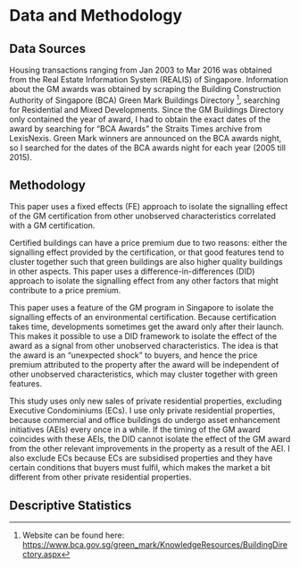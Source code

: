 
# Data and Methodology

## Data Sources

Housing transactions ranging from Jan 2003 to Mar 2016 was obtained from the Real Estate Information System (REALIS) of Singapore. Information about the GM awards was obtained by scraping the Building Construction Authority of Singapore (BCA) Green Mark Buildings Directory [^gm_buildings_directory], searching for Residential and Mixed Developments. Since the GM Buildings Directory only contained the year of award, I had to obtain the exact dates of the award by searching for "BCA Awards" the Straits Times archive from LexisNexis. Green Mark winners are announced on the BCA awards night, so I searched for the dates of the BCA awards night for each year (2005 till 2015).



## Methodology

This paper uses a fixed effects (FE) approach to isolate the signalling effect of the GM certification from other unobserved characteristics correlated with a GM certification. 

Certified buildings can have a price premium due to two reasons: either the signalling effect provided by the certification, or that good features tend to cluster together such that green buildings are also higher quality buildings in other aspects. This paper uses a difference-in-differences (DID) approach to isolate the signalling effect from any other factors that might contribute to a price premium.

This paper uses a feature of the GM program in Singapore to isolate the signalling effects of an environmental certification. Because certification takes time, developments sometimes get the award only after their launch. This makes it possible to use a DID framework to isolate the effect of the award as a signal from other unobserved characteristics. The idea is that the award is an "unexpected shock" to buyers, and hence the price premium attributed to the property after the award will be independent of other unobserved characteristics, which may cluster together with green features. 

This study uses only new sales of private residential properties, excluding Executive Condominiums (ECs). I use only private residential properties, because commercial and office buildings do undergo asset enhancement initiatives (AEIs) every once in a while. If the timing of the GM award coincides with these AEIs, the DID cannot isolate the effect of the GM award from the other relevant improvements in the property as a result of the AEI. I also exclude ECs because ECs are subsidised properties and they have certain conditions that buyers must fulfil, which makes the market a bit different from other private residential properties.

## Descriptive Statistics


[^gm_buildings_directory]: Website can be found here: [https://www.bca.gov.sg/green_mark/KnowledgeResources/BuildingDirectory.aspx](https://www.bca.gov.sg/green_mark/KnowledgeResources/BuildingDirectory.aspx)

\newpage
